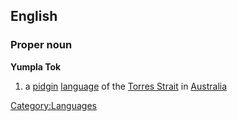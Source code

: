 ==English==
===Proper noun===
'''Yumpla Tok'''

# a [[pidgin]] [[language]] of the [[Torres Strait]] in [[Australia]]

[[Category:Languages]]
